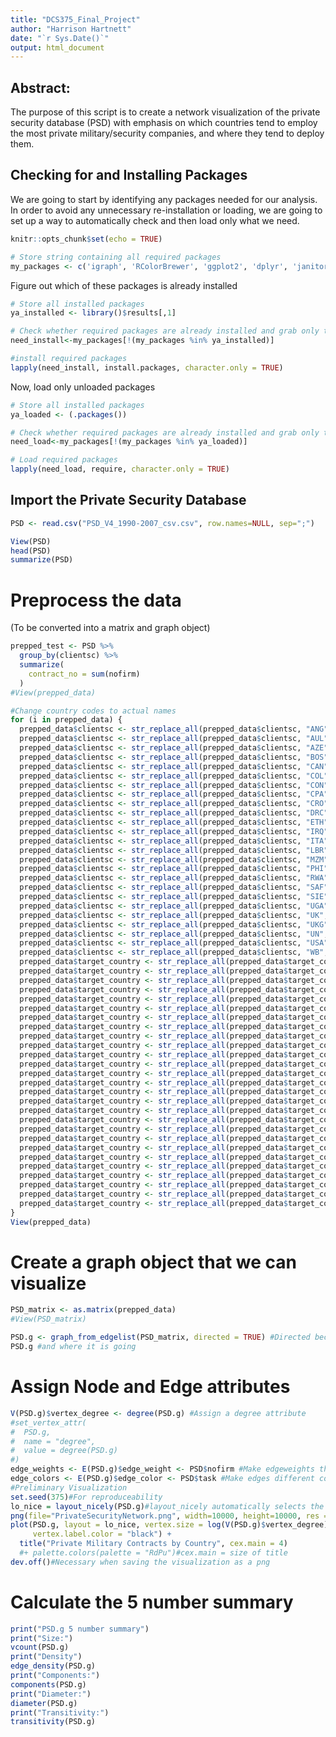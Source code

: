 ```yaml
---
title: "DCS375_Final_Project"
author: "Harrison Hartnett"
date: "`r Sys.Date()`"
output: html_document
---
```


## Abstract:

The purpose of this script is to create a network visualization of the private security database (PSD) with emphasis on which countries tend to employ the most private military/security companies, and where they tend to deploy them.

## Checking for and Installing Packages
We are going to start by identifying any packages needed for our analysis. In order to avoid any unnecessary re-installation or loading, we are going to set up a way to automatically check and then load only what we need.
```r
knitr::opts_chunk$set(echo = TRUE)

# Store string containing all required packages
my_packages <- c('igraph', 'RColorBrewer', 'ggplot2', 'dplyr', 'janitor', 'stringr', 'stopwords')

```

Figure out which of these packages is already installed
``` r
# Store all installed packages
ya_installed <- library()$results[,1]

# Check whether required packages are already installed and grab only those that still need installation
need_install<-my_packages[!(my_packages %in% ya_installed)]

#install required packages
lapply(need_install, install.packages, character.only = TRUE)

```

Now, load only unloaded packages
``` r
# Store all installed packages
ya_loaded <- (.packages())

# Check whether required packages are already installed and grab only those that still need installation
need_load<-my_packages[!(my_packages %in% ya_loaded)]

# Load required packages
lapply(need_load, require, character.only = TRUE)
```
## Import the Private Security Database
```r
PSD <- read.csv("PSD_V4_1990-2007_csv.csv", row.names=NULL, sep=";")

View(PSD)
head(PSD)
summarize(PSD)
```

# Preprocess the data
(To be converted into a matrix and graph object)
```r
prepped_test <- PSD %>%
  group_by(clientsc) %>%
  summarize(
    contract_no = sum(nofirm)
  )
#View(prepped_data)

#Change country codes to actual names
for (i in prepped_data) {
  prepped_data$clientsc <- str_replace_all(prepped_data$clientsc, "ANG", "Angola")
  prepped_data$clientsc <- str_replace_all(prepped_data$clientsc, "AUL", "Australia")
  prepped_data$clientsc <- str_replace_all(prepped_data$clientsc, "AZE", "Azerbaijan")
  prepped_data$clientsc <- str_replace_all(prepped_data$clientsc, "BOS", "Bosnia")
  prepped_data$clientsc <- str_replace_all(prepped_data$clientsc, "CAN", "Canada")
  prepped_data$clientsc <- str_replace_all(prepped_data$clientsc, "COL", "Columbia")
  prepped_data$clientsc <- str_replace_all(prepped_data$clientsc, "CON", "Congo")
  prepped_data$clientsc <- str_replace_all(prepped_data$clientsc, "CPA", "Commonwealth Parlimentary Association")
  prepped_data$clientsc <- str_replace_all(prepped_data$clientsc, "CRO", "Croatia")
  prepped_data$clientsc <- str_replace_all(prepped_data$clientsc, "DRC", "Democratic Republic of Congo")
  prepped_data$clientsc <- str_replace_all(prepped_data$clientsc, "ETH", "Ethiopia")
  prepped_data$clientsc <- str_replace_all(prepped_data$clientsc, "IRQ", "Iraq")
  prepped_data$clientsc <- str_replace_all(prepped_data$clientsc, "ITA", "Italy")
  prepped_data$clientsc <- str_replace_all(prepped_data$clientsc, "LBR", "Liberia")
  prepped_data$clientsc <- str_replace_all(prepped_data$clientsc, "MZM", "Mozambique")
  prepped_data$clientsc <- str_replace_all(prepped_data$clientsc, "PHI", "Philipines")
  prepped_data$clientsc <- str_replace_all(prepped_data$clientsc, "RWA", "Rwanda")
  prepped_data$clientsc <- str_replace_all(prepped_data$clientsc, "SAF", "South Africa")
  prepped_data$clientsc <- str_replace_all(prepped_data$clientsc, "SIE", "Sierra Leone")
  prepped_data$clientsc <- str_replace_all(prepped_data$clientsc, "UGA", "Uganda")
  prepped_data$clientsc <- str_replace_all(prepped_data$clientsc, "UK", "United Kingdom")
  prepped_data$clientsc <- str_replace_all(prepped_data$clientsc, "UKG", "United Kingdom")
  prepped_data$clientsc <- str_replace_all(prepped_data$clientsc, "UN", "United Nations")
  prepped_data$clientsc <- str_replace_all(prepped_data$clientsc, "USA", "United States")
  prepped_data$clientsc <- str_replace_all(prepped_data$clientsc, "WB", "West Bank")
  prepped_data$target_country <- str_replace_all(prepped_data$target_country, "ANG", "Angola")
  prepped_data$target_country <- str_replace_all(prepped_data$target_country, "IRQ", "Iraq")
  prepped_data$target_country <- str_replace_all(prepped_data$target_country, "COL", "Columbia")
  prepped_data$target_country <- str_replace_all(prepped_data$target_country, "AZE", "Azerbaijan")
  prepped_data$target_country <- str_replace_all(prepped_data$target_country, "BOS", "Bosnia")
  prepped_data$target_country <- str_replace_all(prepped_data$target_country, "AFG", "Afghanistan")
  prepped_data$target_country <- str_replace_all(prepped_data$target_country, "CON", "Congo")
  prepped_data$target_country <- str_replace_all(prepped_data$target_country, "CRO", "Croatia")
  prepped_data$target_country <- str_replace_all(prepped_data$target_country, "DRC", "Democratic Republic of Congo")
  prepped_data$target_country <- str_replace_all(prepped_data$target_country, "ETH", "Ethiopia")
  prepped_data$target_country <- str_replace_all(prepped_data$target_country, "LBR", "Liberia")
  prepped_data$target_country <- str_replace_all(prepped_data$target_country, "MZM", "Mozambique")
  prepped_data$target_country <- str_replace_all(prepped_data$target_country, "PHI", "Philipines")
  prepped_data$target_country <- str_replace_all(prepped_data$target_country, "RWA", "Rwanda")
  prepped_data$target_country <- str_replace_all(prepped_data$target_country, "BUI", "Burundi")
  prepped_data$target_country <- str_replace_all(prepped_data$target_country, "SIE", "Sierra Leone")
  prepped_data$target_country <- str_replace_all(prepped_data$target_country, "UGA", "Uganda")
  prepped_data$target_country <- str_replace_all(prepped_data$target_country, "YUG", "Yugoslavia")
  prepped_data$target_country <- str_replace_all(prepped_data$target_country, "SUD", "Sudan")
  prepped_data$target_country <- str_replace_all(prepped_data$target_country, "NEP", "Nepal")
  prepped_data$target_country <- str_replace_all(prepped_data$target_country, "SOM", "Somalia")
  prepped_data$target_country <- str_replace_all(prepped_data$target_country, "IVO", "Ivory Coast")
  prepped_data$target_country <- str_replace_all(prepped_data$target_country, "GRG", "Georgia")
  prepped_data$target_country <- str_replace_all(prepped_data$target_country, "NIG", "Nigeria")
  prepped_data$target_country <- str_replace_all(prepped_data$target_country, "ALB", "Albania")
  prepped_data$target_country <- str_replace_all(prepped_data$target_country, "GUA", "Guatemala")
  prepped_data$target_country <- str_replace_all(prepped_data$target_country, "PER", "Peru")
}
View(prepped_data)
```

# Create a graph object that we can visualize
```r
PSD_matrix <- as.matrix(prepped_data)
#View(PSD_matrix)

PSD.g <- graph_from_edgelist(PSD_matrix, directed = TRUE) #Directed because I want to know which country a contract is coming from
PSD.g #and where it is going
```

# Assign Node and Edge attributes
```r
V(PSD.g)$vertex_degree <- degree(PSD.g) #Assign a degree attribute
#set_vertex_attr(
#  PSD.g,
#  name = "degree",
#  value = degree(PSD.g)
#)
edge_weights <- E(PSD.g)$edge_weight <- PSD$nofirm #Make edgeweights the number of firms employed
edge_colors <- E(PSD.g)$edge_color <- PSD$task #Make edges different colors based on the type of contracting
#Preliminary Visualization
set.seed(375)#For reproduceability
lo_nice = layout_nicely(PSD.g)#layout_nicely automatically selects the best layout
png(file="PrivateSecurityNetwork.png", width=10000, height=10000, res = 400)#Save the visualization as a png
plot(PSD.g, layout = lo_nice, vertex.size = log(V(PSD.g)$vertex_degree) * 2, edge.width = edge_weights, edge.arrow.size = 0.9,
     vertex.label.color = "black") +
  title("Private Military Contracts by Country", cex.main = 4)
  #+ palette.colors(palette = "RdPu")#cex.main = size of title
dev.off()#Necessary when saving the visualization as a png
```

# Calculate the 5 number summary
```r
print("PSD.g 5 number summary")
print("Size:")
vcount(PSD.g)
print("Density")
edge_density(PSD.g)
print("Components:")
components(PSD.g)
print("Diameter:")
diameter(PSD.g)
print("Transitivity:")
transitivity(PSD.g)

```
